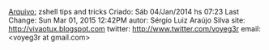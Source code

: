 [[Arquivo:]] zshell tips and tricks
Criado: Sáb 04/Jan/2014 hs 07:23
Last Change: Sun Mar 01, 2015  12:42PM
autor: Sérgio Luiz Araújo Silva
site: http://vivaotux.blogspot.com
twitter: http://www.twitter.com/voyeg3r
email: <voyeg3r at gmail.com>

{{{ keep this line to see literal text

References: http://chneukirchen.org/dotfiles/.zshrc

==how to show a function definition==
reference: http://va.mu/BLEHZ

  functions func_name

you can use =command instead $(which command)

==Just found this little gem==

cd old new

This form of cd replaces all occurences of old in the full path of the present directory with new and tries to change the working directory to the resulting path.

For example, if your working directory is /home/larry/code/backrub/server and you want to switch to /home/sergei/code/backrub/server, all you need to do is:

cd larry sergei


==zsh buffer stack==

  If you type

  ls -L /etc/some_command

  and them press Esc-q to call man ls
  when you exit the manual the last command reapers

  and if you are typing a command and press Esc-h, iven if
  you are in the middle of a typed command, zsh will show you
  the required manual

==how upgrade oh-my-zsh==


    Open up Terminal

    Type in '~/.oh-my-zsh', this should change your directory to the zsh directory.
    -Terminal should read: " .oh-my-zsh git:(master) ". If it does, go to step 3.

    Type in "git status" to see that your status is ahead of master.
    -If you're not concerned about the file status changes, you can "stash" those changes by doing step 4.

    Type in "git stash" to save the progress in the git and move the head back to master.
    Done. Now you should be able to upgrade the next time the terminal asks you too.

    now type

				upgrade_oh_my_zsh

		now type

				git stash pop

=fasd tool shortcuts==

  fasd is a tools installed in zsh environment

  f foo           # list frecent files matching foo
  a foo bar       # list frecent files and directories matching foo and bar
  f js$           # list frecent files that ends in js
  f -e vim foo    # run vim on the most frecent file matching foo
  mplayer `f bar` # run mplayer on the most frecent file matching bar
  z foo           # cd into the most frecent directory matching foo
  open `sf pdf`   # interactively select a file matching pdf and launch `open`

	# aliases para fasd
	alias a='fasd -a'        # any
	alias s='fasd -si'       # show / search / select
	alias d='fasd -d'        # directory
	alias f='fasd -f'        # file
	alias sd='fasd -sid'     # interactive directory selection
	alias sf='fasd -sif'     # interactive file selection
	alias z='fasd_cd -d'     # cd, same functionality as j in autojump
	alias zz='fasd_cd -d -i' # cd with interactive selection
	alias v='f -e vim'       # open file with vim
	alias o='a -e xdg-open'  # quick opening files with xdg-open#

= changing the shell =

	sudo chsh -s $(which zsh) $(whoami)

= one-liners =

# lowcase filenames - source: http://lorenzod8n.wordpress.com/category/zsh/

		for file in *; do mv $file ${file:l}; done
		for p in ~/pictures/**/*[A-Z]*; do mv $p ${p:l}; done

An application of modifiers is !:t, which results into the basename of
the last argument. Very useful when working with URLs, for example.
You’ll never have to strip the path manually again:

% wget ftp://ruby-lang.org/pub/ruby/1.8/ruby-1.8.7-p330.tar.gz
% tar xzvf !:t


# this command

						ls -1 */**/*.sh

# is equivalent to:

						find -iname "*.sh" -printf "\n%f"

# to show files created less than one day

        ls -1 *(.m-1)

   the option -1 sets one result per line
   and the dot '.' alows only regular files
   the 'm-1' asks modifications at less than one day


#  find all files with size larger than 10 megabytes

        ls **/*(.Lm+10)

# find all files you accessed within the last month:

        ls **/*(.aM-1)

# list files not ending with 'o'

        echo *.[^o]

# avoinding files that start with uppercase

        echo [^[:upper:]]*

# files changed in the last hour

        echo *(mh-1)

Nevertheless, you could also check for either

    acced or changed in the last hour
    access ................. (ah-1)
    or creation ............ (ch-1)

    acced or changed in the last minute
    access ................. (am-1)
    or creation ............ (cm-1)

    acced or changed in the last Month
    access ................. (aM-1)
    or creation ............ (cM-1)

    changed at more than 3 weeks (mw+3)

    (Lm+5) —larger than five megabytes.

    ls **/*(.) .......... regular files
    ls **/*(^.) ......... not regular files
    ls **/*(@) .......... simbolic links
    ls **/*(*) .......... executable files
    ls **/*(rwx) ........ readable writable and executable by user
    ls **/*(m-1) ........ modification time -1 24h
    ls **/*(mm-1) ....... modification minute -1
    ls **/*(M-1) ........ modification time -1 month
    ls **/*(mh-1) ....... modification hour
    ls **/*(a+1) .......  acces more than one day
    ls **/*(aM+1) ....... acces more than one month
    ls **/*(.DmM+12) .... regular files older thant one year
    ls **/*(L+10M) ...... file more than 10M
    ls **/*(*Lk-5) ...... executable files less than 5kb

    ls *(.D)  ........... D dotfiles '.' regular files

    ls -l **/*(.Lm-2mh-1om[1,3])
    Lm-2 # <2mbs
    mh-1 # less 1 hr
    om[1,3] most recent 3

    (om) tells the glob to sort the remaining files by their modification date.

Note that the default unit for this qualifier is days, so (m-1) will mean a day ago or, more precisely, up to 24 hours before the current system time.

=zsh completions for yaourt=

http://youtu.be/mCHwb_TD4ng

1) First install aur-git and run sudo aur to build local database.
2) Grab this function I sloppily put together:

# http://pastebin.com/EJrzSh5A
# -----8<------------------------
#compdef yaourt
typeset -A opt_args

_localaur () { compadd $(ls /var/aur/) ; }
_yaourt() {
'_localaur'
}


_yaourt "$@"

# -----8<------------------------

and put it in a directory other then the default functions directory for zsh ( I am using $HOME/.zsh/functions ).


3) Add a directory to your fpath in your .zshrc so as not to conflict with the original completion script for yaourt.

fpath=( $HOME/.zsh/functions $fpath )


Now tab away and enjoy.

That's it. Thanks for watching.

=use r to repeat the last command - with substituition =

  echo one two
  r two=three
  one three

= print var in lowcase =

		echo $var:l

=how set up 'command not found'=

[ -r /etc/profile.d/cnf.sh ] && . /etc/profile.d/cnf.sh

== some funtions ==

shell () {
  ps | grep `echo $$` | awk '{ print $4 }'
}

# show only directories
print -l foldero/**/*(/)

# show only regular files
print -l foldero/**/*(.)

changed in last three days
		ls -l */**(.m3)

# show empty files
ls -l foldero/**/*(L0)

# show files greater than 3 KB
ls -l foldero/**/*(Lk+3)

# show files modified in the last hour
print -l foldero/**/*(mh-1)

# shortcut to show or manipulate most recent file
 for example

    ls Ctrl-x Ctrl-m

The above shortuc will put the most recent file name in command line

# sort files from most to least recently modified and show the last 3
ls -l foldero/**/*(om[1,3])

   list the most recent file
		ls -l */**(.om[1])

    # vi newest file
		vi *(.om[1])

show all files with extension .pdf in current directory and all subdirectory

ls **/*.pdf

make all files executable (recursively)

		chmod -x **/*(.)

show all regular files with the word “test” in their name in current directory and all subdirectory


		ls **/*test*(.)

find all executable files in current directory and all subdirectory


				ls -l **/*(.x)

find all files of user tomcat

		ls -l **/*(u:tomcat:)

find all files you accessed within the last month:


		ls **/*(.aM-1)

find all files with size larger than 10 megabytes

		ls **/*(.Lm+10)


show only executable files

   ls -l **/*(*)

tornar executáveis todos os arquivos de um diretório


    o ponto "." é um qualificador que indica arquio

		chmod -x **/*(.)

# You can access zmv's advanced documentation by typing man zshcontrib.
# zmv "programmable rename"
autoload -U zmv

# rename txt to rb

    zmv -Wv '*.txt' '*.rb'

with the '-n' option you can only see what will happen
without actualy changing any file.

    zmv -n (*) ${(U)1}

#Replace spaces in filenames with underline

		zmv '* *' '$f:gs/ /_'

		zmv '*' '$f:s/hell/heaven/'


zmv '(* *)' '${1// /}'
zmv -Q "(**/)(* *)(D)" "\$1\${2// /_}"
# Change the suffix from *.sh to *.pl
zmv -W '*.sh' '*.pl'
# lowercase/uppercase all files/directories
$ zmv '(*)' '${(L)1}' # lowercase
$ zmv '(*)' '${(U)1}' # uppercase

}}}
